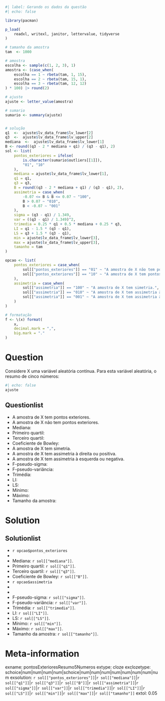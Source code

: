 ```r
#| label: Gerando os dados da questão
#| echo: false

library(pacman)

p_load(
    readxl, writexl, janitor, lettervalue, tidyverse
)

# tamanho da amostra
tam  <- 1000

# amostra
escolha <- sample(c(1, 2, 3), 1)
amostra <- (case_when(
    escolha == 1 ~ rbeta(tam, 1, 15),
    escolha == 2 ~ rbeta(tam, 15, 1),
    escolha == 3 ~ rbeta(tam, 12, 12)
) * 100) |> round(2)

# ajuste
ajuste <- letter_value(amostra)

# sumario
sumario <- summary(ajuste)


# solução
q1  <-  ajuste$lv_data_frame$lv_lower[2]
q3  <-  ajuste$lv_data_frame$lv_upper[2]
mediana  <-  ajuste$lv_data_frame$lv_lower[1]
B <- round((q3 - 2 * mediana + q1) / (q3 - q1), 2)
sol <- list(
    pontos_exteriores = ifelse(
        is.character(sumario$outliers[[1]]),
        "01", "10"
    ),
    mediana = ajuste$lv_data_frame$lv_lower[1],
    q1 = q1,
    q3 = q3,
    B = round((q3 - 2 * mediana + q1) / (q3 - q1), 2),
    assimetria = case_when(
        -0.07 <= B & B <= 0.07 ~ "100",
        B > 0.07 ~ "010",
        B < -0.07 ~ "001"
    ),
    sigma = (q3 - q1) / 1.349,
    var = ((q3 - q1) / 1.349)^2,
    trimedia = 0.25 * q1 + 0.5 * mediana + 0.25 * q3,
    LI = q1 - 1.5 * (q3 - q1),
    LS = q3 + 1.5 * (q3 - q1),
    min = ajuste$lv_data_frame$lv_lower[3],
    max = ajuste$lv_data_frame$lv_upper[3],
    tamanho = tam
)

opcao <- list(
    pontos_exteriores = case_when(
        sol[["pontos_exteriores"]] == "01" ~ "A amostra de X não tem pontos exteriores.",
        sol[["pontos_exteriores"]] == "10" ~ "A amostra de X tem pontos exteriores."
    ),
    assimetria = case_when(
        sol[["assimetria"]] == "100" ~ "A amostra de X tem simetria.",
        sol[["assimetria"]] == "010" ~ "A amostra de X tem assimetria à direita ou positiva.",
        sol[["assimetria"]] == "001" ~ "A amostra de X tem assimetria à esquerda ou negativa."
    )
)

# formatação
f <- \(x) format(
    x,
    decimal.mark = ",",
    big.mark = "."
)

```

Question
========
Considere X uma variável aleatória contínua. Para esta variável aleatória, o resumo de cinco números:

```r
#| echo: false
ajuste
```
  
Questionlist
------------

* A amostra de X tem pontos exteriores.
* A amostra de X não tem pontos exteriores.
* Mediana: 
* Primeiro quartil:
* Terceiro quartil:
* Coeficiente de Bowley:
* A amostra de X tem simetria.
* A amostra de X tem assimetria à direita ou positiva.
* A amostra de X tem assimetria à esquerda ou negativa.
* F-pseudo-sigma:
* F-pseudo-variância:
* Trimédia:
* LI:
* LS:
* Mínimo:
* Máximo:
* Tamanho da amostra:



Solution
========
Solutionlist
------------

* `r opcao$pontos_exteriores`
* 
* Mediana: `r sol[["mediana"]]`.
* Primeiro quartil: `r sol[["q1"]]`.
* Terceiro quartil: `r sol[["q3"]]`.
* Coeficiente de Bowley: `r sol[["B"]]`.
* `r opcao$assimetria`
* 
* 
* F-pseudo-sigma: `r sol[["sigma"]]`.
* F-pseudo-variância: `r sol[["var"]]`.
* Trimédia: `r sol[["trimedia"]]`.
* LI: `r sol[["LI"]]`.
* LS: `r sol[["LS"]]`.
* Mínimo: `r sol[["min"]]`.
* Máximo: `r sol[["max"]]`.
* Tamanho da amostra: `r sol[["tamanho"]]`.


Meta-information
================
exname: pontosExterioresResumo5Numeros
extype: cloze
exclozetype: schoice|num|num|num|num|schoice|num|num|num|num|num|num|num|num
exsolution: `r sol[["pontos_exteriores"]]`|`r sol[["mediana"]]`|`r sol[["q1"]]`|`r sol[["q3"]]`|`r sol[["B"]]`|`r sol[["assimetria"]]`|`r sol[["sigma"]]`|`r sol[["var"]]`|`r sol[["trimedia"]]`|`r sol[["LI"]]`|`r sol[["LS"]]`|`r sol[["min"]]`|`r sol[["max"]]`|`r sol[["tamanho"]]`
extol: 0.05